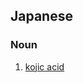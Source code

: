 ==Japanese==
{{ja-kanjitab|こうじ|さん}}

===Noun===
{{ja-noun|こうじさん}}

# {{lb|ja|organic chemistry|sort=こうじさん}} [[kojic acid]]